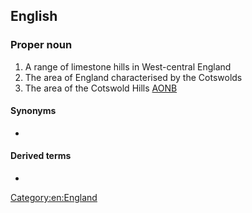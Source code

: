 ==English==
{{wikipedia}}

===Proper noun===
{{en-proper noun}}

# A range of limestone hills in West-central England
# The area of England characterised by the Cotswolds
# The area of the Cotswold Hills [[AONB]]

====Synonyms====
* {{l|en|Cotswold Hills}}

====Derived terms====
* {{l|en|Cotswold}}

[[Category:en:England]]